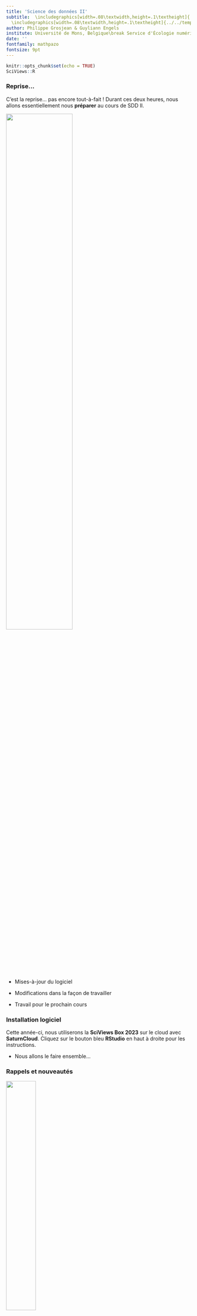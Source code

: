 ```yaml
---
title: 'Science des données II'
subtitle:  \includegraphics[width=.08\textwidth,height=.1\textheight]{../../template/biodatascience.png}
  \includegraphics[width=.08\textwidth,height=.1\textheight]{../../template/SciViews-logo.pdf} \vfill Reprise et installation du logiciel
author: Philippe Grosjean & Guyliann Engels 
institute: Université de Mons, Belgique\break Service d'Écologie numérique\break \includegraphics[width=.08\textwidth,height=.1\textheight]{../../template/EcoNum-logo.pdf} \break \url{https://wp.sciviews.org} \break \url{sdd@sciviews.org}
date: ''
fontfamily: mathpazo
fontsize: 9pt
---
```


```r
knitr::opts_chunk$set(echo = TRUE)
SciViews::R
```

### Reprise...

C'est la reprise... pas encore tout-à-fait ! Durant ces deux heures, nous allons essentiellement nous **préparer** au cours de SDD II.

\center

![](figures/start.jpg){width="60%"}

-   Mises-à-jour du logiciel

-   Modifications dans la façon de travailler

-   Travail pour le prochain cours

### Installation logiciel

Cette année-ci, nous utiliserons la **SciViews Box 2023** sur le cloud avec **SaturnCloud**. Cliquez sur le bouton bleu **RStudio** en haut à droite pour les instructions.

-   Nous allons le faire ensemble...

### Rappels et nouveautés

\center

![](figures/change.jpg){width="40%"}

-   **Séances assimilées à des TP**. Obligatoires. Si conflit avec un autre TP **obligatoire**, choix à votre jugement. Dans ce cas, *obligatoirement prévenir et rattraper la matière = travail à faire en plus entre l'heure du midi !*

-   **Les présences sont enregistrées**. Les absences doivent être justifiées (certificat médical). Trop d'absences injustifiées ? Vous n'obtiendrez pas de note pour votre travail.

-   **Pas d'examen en session** et **pas d'examen en seconde session** Mais il faut respecter le rythme du cours *(étudier d'avance la matière et faire les exercices H5P, Shiny et Learnr)*.

### Préparation pour le prochain cours

\center

![](figures/notes.jpg){width="40%"}

-   Revoir ce qui n'était pas compris

-   Se mettre à jour pour ceux qui ne le sont pas

-   Préparer **tout** le module 1 (dorénavant, la préparation pour le début de semaine inclut *toute* la matière du module, sauf indications particulières)

**Ressources utiles :**

-   Site web du cours : <https://wp.sciviews.org/>
-   Cette présentation : <https://github.com/BioDataScience-Course/sdd_lessons/tree/2023-2024/B01/presentations>
